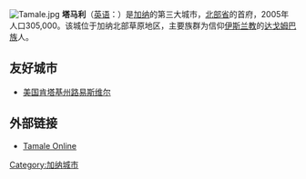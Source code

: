 [[File:Tamale.jpg|thumb]]
'''塔马利'''（[[英语|英语]]：'''{{lang|en|Tamale}}'''）是[[加纳|加纳]]的第三大城市，[[北部省_(加纳)|北部省]]的首府，2005年人口305,000。该城位于加纳北部草原地区，主要族群为信仰[[伊斯兰教|伊斯兰教]]的[[达戈姆巴族|达戈姆巴族]]人。

==友好城市==
*{{flagicon|USA}} [[美国|美国]][[肯塔基州|肯塔基州]][[路易斯维尔_(肯塔基州)|路易斯维尔]]

==外部链接==
* [https://web.archive.org/web/20080307121256/http://www.tamaleonline.com/ Tamale Online]
{{Geolinks-cityscale|9.4075|-0.8534}}
{{ghana-geo-stub}}

{{DEFAULTSORT:Tamale}}
[[Category:加纳城市|Category:加纳城市]]